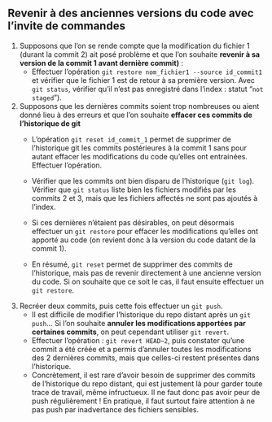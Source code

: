 :::{.callout-tip collapse="true" icon=false}
## Revenir à des anciennes versions du code avec l'invite de commandes

::: {.incremental}

1. Supposons que l’on se rende compte que la modification du fichier 1 (durant la commit 2) ait posé problème et que l’on souhaite **revenir à sa version de la commit 1 avant dernière commit)** :
    - Effectuer l'opération `git restore nom_fichier1 --source id_commit1` et vérifier que le fichier 1 est de retour à sa première version. Avec `git status`, vérifier qu'il n'est pas enregistré dans l'index : statut "`not staged`").

2. Supposons que les dernières commits soient trop nombreuses ou aient donné lieu à des erreurs et que l'on souhaite **effacer ces commits de l'historique de git**
    - L'opération `git reset id_commit_1` permet de supprimer de l'historique git les commits postérieures à la commit 1 sans pour autant effacer les modifications du code qu'elles ont entrainées. Effectuer l'opération.
    - Vérifier que les commits ont bien disparu de l'historique (`git log`). Vérifier que `git status` liste bien les fichiers modifiés par les commits 2 et 3, mais que les fichiers affectés ne sont pas ajoutés à l'index.
 
    - Si ces dernières n'étaient pas désirables, on peut désormais effectuer un `git restore` pour effacer les modifications qu'elles ont apporté au code (on revient donc à la version du code datant de la commit 1).
    - En résumé, `git reset` permet de supprimer des commits de l'historique, mais pas de revenir directement à une ancienne version du code. Si on souhaite que ce soit le cas, il faut ensuite effectuer un `git restore`.

3. Recréer deux commits, puis cette fois effectuer un `git push`.
    - Il est difficile de modifier l'historique du repo distant après un `git push`... Si l'on souhaite **annuler les modifications apportées par certaines commits**, on peut cependant utiliser `git revert`.
    - Effectuer l'opération : `git revert HEAD~2`, puis constater qu'une commit a été créée et a permis d'annuler toutes les modifications des 2 dernières commits, mais que celles-ci restent présentes dans l'historique.
    - Concrètement, il est rare d'avoir besoin de supprimer des commits de l'historique du repo distant, qui est justement là pour garder toute trace de travail, même infructueux. Il ne faut donc pas avoir peur de push régulièrement ! En pratique, il faut surtout faire attention à ne pas push par inadvertance des fichiers sensibles.

:::


:::
